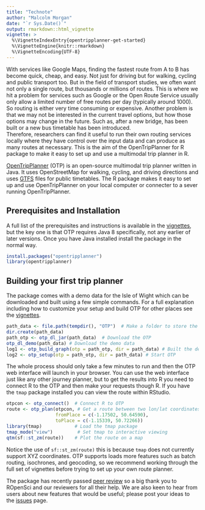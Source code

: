 ```yaml
---
title: "Technote"
author: "Malcolm Morgan"
date: "`r Sys.Date()`"
output: rmarkdown::html_vignette
vignette: >
  %\VignetteIndexEntry{opentripplanner-get-started}
  %\VignetteEngine{knitr::rmarkdown}
  %\VignetteEncoding{UTF-8}
---
```


With services like Google Maps, finding the fastest route from A to B has become quick, cheap, and easy. Not just for driving but for walking, cycling and public transport too. But in the field of transport studies, we often want not only a single route, but thousands or millions of routes. This is where we hit a problem for services such as Google or the Open Route Service usually only allow a limited number of free routes per day (typically around 1000). So routing is either very time consuming or expensive. Another problem is that we may not be interested in the current travel options, but how those options may change in the future. Such as, after a new bridge, has been built or a new bus timetable has been introduced.  
Therefore, researchers can find it useful to run their own routing services locally where they have control over the input data and can produce as many routes at necessary. This is the aim of the OpenTripPlanner for R package to make it easy to set up and use a multimodal trip planner in R. 

[OpenTripPlanner](https://www.opentripplanner.org/) (OTP) is an open-source multimodal trip planner written in Java. It uses OpenStreetMap for walking, cycling, and driving directions and uses [GTFS](https://developers.google.com/transit/gtfs) files for public timetables. The R package makes it easy to set up and use OpenTripPlanner on your local computer or connecter to a sever running OpenTripPlanner.

## Prerequisites and Installation 

A full list of the prerequisites and instructions is available in the  [vignettes](https://docs.ropensci.org/opentripplanner/articles/opentripplanner.html), but the key one is that OTP requires Java 8 specifically, not any earlier of later versions. Once you have Java installed install the package in the normal way.

```r
install.packages("opentripplanner") 
library(opentripplanner) 
``` 

## Building your first trip planner

The package comes with a demo data for the Isle of Wight which can be downloaded and built using a few simple commands. For a full explanation including how to customize your setup and build OTP for other places see the [vignettes](https://docs.ropensci.org/opentripplanner/articles/opentripplanner.html). 

```r
path_data <- file.path(tempdir(), "OTP")  # Make a folder to store the data 
dir.create(path_data)  
path_otp <- otp_dl_jar(path_data)  # Download the OTP 
otp_dl_demo(path_data) # Download the demo data 
log1 <- otp_build_graph(otp = path_otp, dir = path_data) # Built the demo data into a graph 
log2 <- otp_setup(otp = path_otp, dir = path_data) # Start OTP 
``` 

The whole process should only take a few minutes to run and then the OTP web interface will launch in your browser. You can use the web interface just like any other journey planner, but to get the results into R you need to connect R to the OTP and then make your requests though R. If you have the `tmap` package installed you can view the route within RStudio. 

```r
otpcon <- otp_connect()  # Connect R to OTP 
route <- otp_plan(otpcon, # Get a route between two lon/lat coordinates 
                  fromPlace = c(-1.17502, 50.64590),  
                  toPlace = c(-1.15339, 50.72266)) 
library(tmap)            # Load the tmap package 
tmap_mode("view")         # Set tmap to interactive viewing 
qtm(sf::st_zm(route))    # Plot the route on a map 
``` 

Notice the use of `sf::st_zm(route)` this is because `tmap` does not currently support XYZ coordinates. 
OTP supports loads more features such as batch routing, isochrones, and geocoding, so we recommend working through the full set of vignettes before trying to set up your own route planner.

The package has recently passed [peer review](https://github.com/ropensci/software-review/issues/295) so a big thank you to ROpenSci and our reviewers for all their help. We are also keen to hear from users about new features that would be useful; please post your ideas to the [issues](https://github.com/ropensci/opentripplanner/issues) page. 
 
